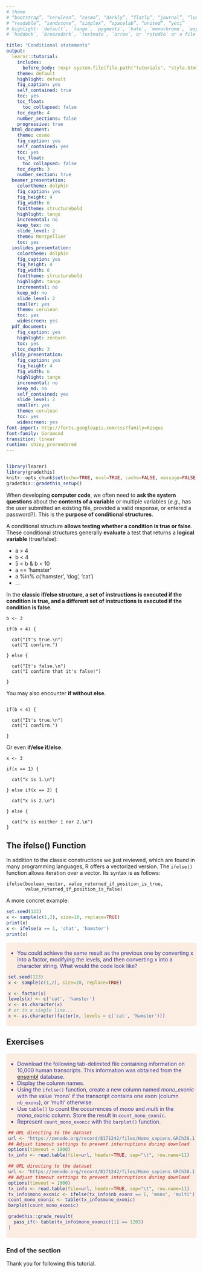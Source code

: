 ```yaml
---
# theme
# “bootstrap”, “cerulean”, “cosmo”, “darkly”, “flatly”, “journal”, “lumen”, “paper”, 
# “readable”, “sandstone”, “simplex”, “spacelab”, “united”, “yeti”
# highlight: `default`, `tango`, `pygments`, `kate`, `monochrome`, `espresso`, `zenburn`, 
# `haddock`, `breezedark`, `textmate`, `arrow`, or `rstudio` or a file with extension `.theme`.

title: "Conditional statements"
output:
  learnr::tutorial:
    includes:
      before_body: !expr system.file(file.path("tutorials", "style.html"),package="rtrainer")
    theme: default
    highlight: default
    fig_caption: yes
    self_contained: true
    toc: yes
    toc_float: 
      toc_collapsed: false
    toc_depth: 4
    number_sections: false
    progressive: true
  html_document:
    theme: cosmo
    fig_caption: yes
    self_contained: yes
    toc: yes
    toc_float: 
      toc_collapsed: false
    toc_depth: 3
    number_section: true
  beamer_presentation:
    colortheme: dolphin
    fig_caption: yes
    fig_height: 4
    fig_width: 6
    fonttheme: structurebold
    highlight: tango
    incremental: no
    keep_tex: no
    slide_level: 2
    theme: Montpellier
    toc: yes
  ioslides_presentation:
    colortheme: dolphin
    fig_caption: yes
    fig_height: 4
    fig_width: 6
    fonttheme: structurebold
    highlight: tango
    incremental: no
    keep_md: no
    slide_level: 2
    smaller: yes
    theme: cerulean
    toc: yes
    widescreen: yes
  pdf_document:
    fig_caption: yes
    highlight: zenburn
    toc: yes
    toc_depth: 3
  slidy_presentation:
    fig_caption: yes
    fig_height: 4
    fig_width: 6
    highlight: tango
    incremental: no
    keep_md: no
    self_contained: yes
    slide_level: 2
    smaller: yes
    theme: cerulean
    toc: yes
    widescreen: yes
font-import: http://fonts.googleapis.com/css?family=Risque
font-family: Garamond
transition: linear
runtime: shiny_prerendered
---
```


<!--  
Here the parameters about the documents.
https://www.rstudio.com/wp-content/uploads/2015/03/rmarkdown-reference.pdf 
--> 


```css

```

<script language="JavaScript" type="text/javascript">
          
          function sizeTbl2(h,i) {
          var tbl = document.getElementById("section-" + i);
          tbl.style.display = h;
          }

</script>



<style>
.exo {
  border-radius: 5px;
  margin-top: 5px;
  margin-bottom: 5px;
  padding-top: 5px;
  padding-bottom: 5px;
  padding-left: 5px;
  padding-right: 5px;
  background-color: #fcede3;
  color: rgb(51, 51,153);
}
.tips {
       padding-top: 5px;
       padding-bottom: 5px;
       padding-left: 5px;
       padding-right: 5px;
       border: 1px dashed #2f6fab;
       background-color: #EEFFEE;
}
.solution {
            margin-top: 5px;
            margin-bottom: 5px;
            padding-top: 5px;
            padding-bottom: 5px;
            padding-left: 5px;
            padding-right: 5px;
            border: 1px dashed #FFFFFF;
            background-color: #EEEEFF;
            color: #0000BB;
            font-size: 11px;
}
</style>


```r
library(learnr)
library(gradethis)
knitr::opts_chunk$set(echo=TRUE, eval=TRUE, cache=FALSE, message=FALSE, warning=FALSE, comment="")
gradethis::gradethis_setup()
```

When developing **computer code**, we often need to **ask the system questions** about the **contents of a variable** or multiple variables (*e.g*., has the user submitted an existing file, provided a valid response, or entered a password?). This is the **purpose of conditional structures**.

A conditional structure **allows testing whether a condition is true or false**. These conditional structures generally **evaluate** a test that returns a **logical variable** (true/false):

  - a > 4
  - b < 4
  - 5 < b & b < 10
  - a == 'hamster'
  - a %in% c('hamster', 'dog', 'cat')
  - ...

In the **classic if/else structure, a set of instructions is executed if the condition is true, and a different set of instructions is executed if the condition is false**.

```
b <- 3

if(b < 4) {

  cat("It's true.\n")
  cat("I confirm.")

} else {

  cat("It's false.\n")
  cat("I confirm that it's false!")

}
```

You may also encounter **if without else**.

```

if(b < 4) {
  
  cat("It's true.\n")
  cat("I confirm.")
  
}
```

Or even **if/else if/else**.

```
x <- 3

if(x == 1) {
  
  cat("x is 1.\n")
  
} else if(x == 2) {
  
  cat("x is 2.\n")
  
} else {
  
  cat("x is neither 1 nor 2.\n")
}
```

## The ifelse() Function

In addition to the classic constructions we just reviewed, which are found in many programming languages, R offers a vectorized version. The `ifelse()` function allows iteration over a vector. Its syntax is as follows:

```
ifelse(boolean_vector, value_returned_if_position_is_true,
       value_returned_if_position_is_false)
```

A more concret example:

```r
set.seed(123)
x <- sample(c(1,2), size=10, replace=TRUE)
print(x)
x <- ifelse(x == 1, 'chat', 'hamster')
print(x) 
```

<div class="exo">

- You could achieve the same result as the previous one by converting x into a factor, modifying the levels, and then converting x into a character string. What would the code look like?

```r
set.seed(123)
x <- sample(c(1,2), size=10, replace=TRUE)
```

```r
x <- factor(x)
levels(x) <- c('cat', 'hamster')
x <- as.character(x)
# or in a single line...
x <- as.character(factor(x, levels = c('cat', 'hamster')))
```
</div>

## Exercises

<div class="exo">

- Download the following tab-delimited file containing information on 10,000 human transcripts. This information was obtained from the [ensembl](https://www.ensembl.org/index.html) database.
- Display the column names.
- Using the `ifelse()` function, create a new column named *mono_exonic* with the value 'mono' if the transcript contains one exon (column `nb_exons`), or 'multi' otherwise.
- Use `table()` to count the occurrences of *mono* and *multi* in the *mono_exonic* column. Store the result in `count_mono_exonic`.
- Represent `count_mono_exonic` with the `barplot()` function.


```r
## URL directing to the dataset
url <- "https://zenodo.org/record/8171242/files/Homo_sapiens.GRCh38.110.chr_10k.tsv"
## Adjust timeout settings to prevent interruptions during download  
options(timeout = 1000)
tx_info <- read.table(file=url, header=TRUE, sep="\t", row.name=11)
```

```r
## URL directing to the dataset
url <- "https://zenodo.org/record/8171242/files/Homo_sapiens.GRCh38.110.chr_10k.tsv"
## Adjust timeout settings to prevent interruptions during download  
options(timeout = 1000)
tx_info <- read.table(file=url, header=TRUE, sep="\t", row.name=11)
tx_info$mono_exonic <- ifelse(tx_info$nb_exons == 1, 'mono', 'multi')
count_mono_exonic <- table(tx_info$mono_exonic)
barplot(count_mono_exonic)
```

```r
gradethis::grade_result(
  pass_if(~ table(tx_info$mono_exonic)[1] == 1203)
)
```

</div>


### End of the section

Thank you for following this tutorial.
